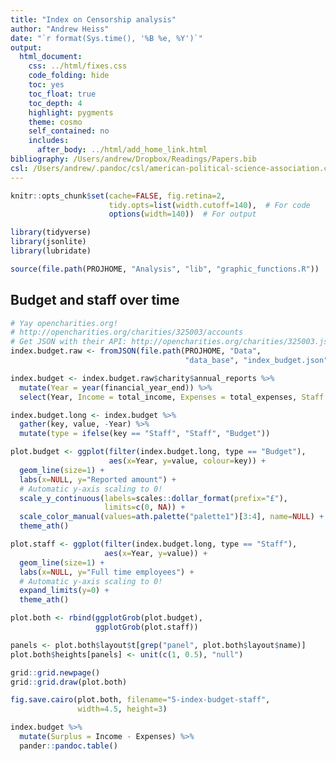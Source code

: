 ```yaml
---
title: "Index on Censorship analysis"
author: "Andrew Heiss"
date: "`r format(Sys.time(), '%B %e, %Y')`"
output: 
  html_document: 
    css: ../html/fixes.css
    code_folding: hide
    toc: yes
    toc_float: true
    toc_depth: 4
    highlight: pygments
    theme: cosmo
    self_contained: no
    includes:
      after_body: ../html/add_home_link.html
bibliography: /Users/andrew/Dropbox/Readings/Papers.bib
csl: /Users/andrew/.pandoc/csl/american-political-science-association.csl
---
```


```r
knitr::opts_chunk$set(cache=FALSE, fig.retina=2,
                      tidy.opts=list(width.cutoff=140),  # For code
                      options(width=140))  # For output

library(tidyverse)
library(jsonlite)
library(lubridate)

source(file.path(PROJHOME, "Analysis", "lib", "graphic_functions.R"))
```

## Budget and staff over time

```r
# Yay opencharities.org!
# http://opencharities.org/charities/325003/accounts
# Get JSON with their API: http://opencharities.org/charities/325003.json
index.budget.raw <- fromJSON(file.path(PROJHOME, "Data", 
                                       "data_base", "index_budget.json"))

index.budget <- index.budget.raw$charity$annual_reports %>%
  mutate(Year = year(financial_year_end)) %>%
  select(Year, Income = total_income, Expenses = total_expenses, Staff = employees)

index.budget.long <- index.budget %>%
  gather(key, value, -Year) %>%
  mutate(type = ifelse(key == "Staff", "Staff", "Budget"))

plot.budget <- ggplot(filter(index.budget.long, type == "Budget"),
                      aes(x=Year, y=value, colour=key)) +
  geom_line(size=1) +
  labs(x=NULL, y="Reported amount") +
  # Automatic y-axis scaling to 0!
  scale_y_continuous(labels=scales::dollar_format(prefix="£"),
                     limits=c(0, NA)) +
  scale_color_manual(values=ath.palette("palette1")[3:4], name=NULL) +
  theme_ath()

plot.staff <- ggplot(filter(index.budget.long, type == "Staff"),
                     aes(x=Year, y=value)) +
  geom_line(size=1) +
  labs(x=NULL, y="Full time employees") +
  # Automatic y-axis scaling to 0!
  expand_limits(y=0) +
  theme_ath()

plot.both <- rbind(ggplotGrob(plot.budget),
                   ggplotGrob(plot.staff))

panels <- plot.both$layout$t[grep("panel", plot.both$layout$name)]
plot.both$heights[panels] <- unit(c(1, 0.5), "null")

grid::grid.newpage()
grid::grid.draw(plot.both)

fig.save.cairo(plot.both, filename="5-index-budget-staff", 
               width=4.5, height=3)
```

```r
index.budget %>%
  mutate(Surplus = Income - Expenses) %>%
  pander::pandoc.table()
```

